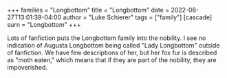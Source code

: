 +++
families = "Longbottom"
title = "Longbottom"
date = 2022-06-27T13:01:39-04:00
author = "Luke Schierer"
tags = ["family"]
[cascade]
  surn = "Longbottom"
+++

Lots of fanfiction puts the Longbottom family into the nobility.  I see no
indication of Augusta Longbottom being called "Lady Longbottom" outside of
fanfiction.  We have few descriptions of her, but her fox fur is described as
"moth eaten," which means that if they are part of the nobility, they are
impoverished.

[^200706-2]: [Harry Potter fandom wiki](https://harrypotter.fandom.com/wiki).

